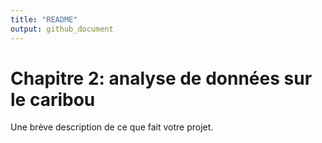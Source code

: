 ```yaml
---
title: "README"
output: github_document
---
```


# Chapitre 2: analyse de données sur le caribou

Une brève description de ce que fait votre projet.
